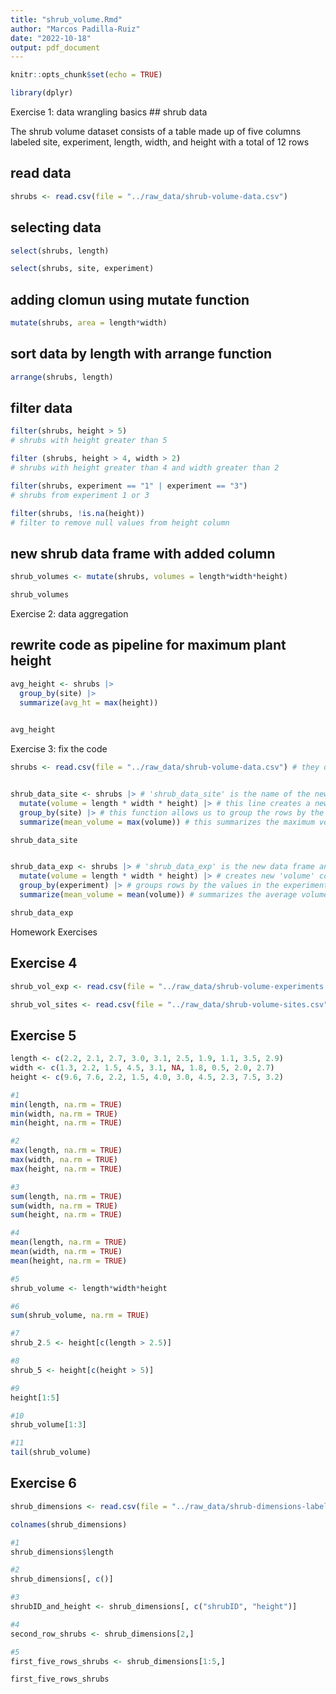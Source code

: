 ```yaml
---
title: "shrub_volume.Rmd"
author: "Marcos Padilla-Ruiz"
date: "2022-10-18"
output: pdf_document
---
```


```r
knitr::opts_chunk$set(echo = TRUE)
```



```r
library(dplyr)
```


Exercise 1: data wrangling basics
## shrub data

The shrub volume dataset consists of a table made up of five columns labeled site, experiment, length, width, and height with a total of 12 rows


## read data

```r
shrubs <- read.csv(file = "../raw_data/shrub-volume-data.csv")
```


## selecting data

```r
select(shrubs, length)

select(shrubs, site, experiment)
```


## adding clomun using mutate function

```r
mutate(shrubs, area = length*width)
```


## sort data by length with arrange function
```r
arrange(shrubs, length)
```



## filter data 

```r
filter(shrubs, height > 5)
# shrubs with height greater than 5

filter (shrubs, height > 4, width > 2)
# shrubs with height greater than 4 and width greater than 2

filter(shrubs, experiment == "1" | experiment == "3")
# shrubs from experiment 1 or 3

filter(shrubs, !is.na(height))
# filter to remove null values from height column
```



## new shrub data frame with added column

```r
shrub_volumes <- mutate(shrubs, volumes = length*width*height)

shrub_volumes
```


Exercise 2: data aggregation

## rewrite code as pipeline for maximum plant height
```r
avg_height <- shrubs |>
  group_by(site) |>
  summarize(avg_ht = max(height)) 
  

avg_height
```


Exercise  3: fix the code

```r
shrubs <- read.csv(file = "../raw_data/shrub-volume-data.csv") # they did not specify the location of the file nor did they assign it to a data frame


shrub_data_site <- shrubs |> # 'shrub_data_site' is the name of the new data frame we're creating and 'shrubs' is the data set we are using
  mutate(volume = length * width * height) |> # this line creates a new column labeled 'volume' and is quantified by three columns in the data multiplied with one another
  group_by(site) |> # this function allows us to group the rows by the values in the site column
  summarize(mean_volume = max(volume)) # this summarizes the maximum volumes in each site into one new column

shrub_data_site


shrub_data_exp <- shrubs |> # 'shrub_data_exp' is the new data frame and we are once again working with the 'shrubs' data
  mutate(volume = length * width * height) |> # creates new 'volume' column
  group_by(experiment) |> # groups rows by the values in the experiment column
  summarize(mean_volume = mean(volume)) # summarizes the average volumes within each experiment

shrub_data_exp
```


Homework Exercises

## Exercise 4

```r

shrub_vol_exp <- read.csv(file = "../raw_data/shrub-volume-experiments.csv")

shrub_vol_sites <- read.csv(file = "../raw_data/shrub-volume-sites.csv")


```


## Exercise 5

```r
length <- c(2.2, 2.1, 2.7, 3.0, 3.1, 2.5, 1.9, 1.1, 3.5, 2.9)
width <- c(1.3, 2.2, 1.5, 4.5, 3.1, NA, 1.8, 0.5, 2.0, 2.7)
height <- c(9.6, 7.6, 2.2, 1.5, 4.0, 3.0, 4.5, 2.3, 7.5, 3.2)

#1
min(length, na.rm = TRUE)
min(width, na.rm = TRUE)
min(height, na.rm = TRUE)

#2
max(length, na.rm = TRUE)
max(width, na.rm = TRUE)
max(height, na.rm = TRUE)

#3
sum(length, na.rm = TRUE)
sum(width, na.rm = TRUE)
sum(height, na.rm = TRUE)

#4
mean(length, na.rm = TRUE)
mean(width, na.rm = TRUE)
mean(height, na.rm = TRUE)

#5
shrub_volume <- length*width*height

#6
sum(shrub_volume, na.rm = TRUE)

#7
shrub_2.5 <- height[c(length > 2.5)]

#8
shrub_5 <- height[c(height > 5)]

#9 
height[1:5]

#10
shrub_volume[1:3]

#11
tail(shrub_volume)
```

## Exercise 6

```r
shrub_dimensions <- read.csv(file = "../raw_data/shrub-dimensions-labeled.csv")

colnames(shrub_dimensions)

#1
shrub_dimensions$length

#2
shrub_dimensions[, c()]

#3
shrubID_and_height <- shrub_dimensions[, c("shrubID", "height")]

#4 
second_row_shrubs <- shrub_dimensions[2,]

#5
first_five_rows_shrubs <- shrub_dimensions[1:5,]

first_five_rows_shrubs
```








